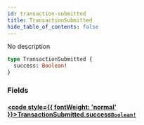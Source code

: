 ```yaml
---
id: transaction-submitted
title: TransactionSubmitted
hide_table_of_contents: false
---
```








No description

```graphql
type TransactionSubmitted {
  success: Boolean!
}
```


### Fields

#### [<code style={{ fontWeight: 'normal' }}>TransactionSubmitted.<b>success</b></code>](#)<Bullet />[`Boolean!`](/docs/testnet/graphql/scalars/boolean) <Badge class="secondary" text="non-null"/> <Badge class="secondary" text="scalar"/>
> 
> 





